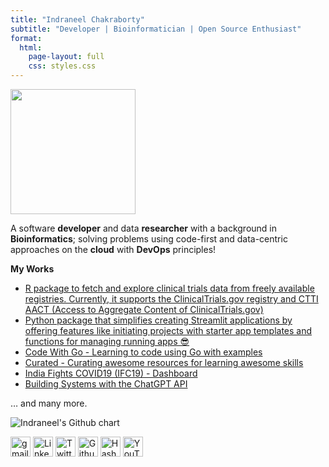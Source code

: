 ```yaml
---
title: "Indraneel Chakraborty"
subtitle: "Developer | Bioinformatician | Open Source Enthusiast"
format:
  html:
    page-layout: full
    css: styles.css
---
```

<img class="circular--square" src="https://avatars.githubusercontent.com/u/64887729?s=400&u=40e71989e22bc957112998e86ecebb982d55e74f&v=4" alt="" height="200" width="200">

A software **developer** and data **researcher** with a background in **Bioinformatics**;
solving problems using code-first and data-centric approaches on the **cloud** with **DevOps** principles!

**My Works**

* [R package to fetch and explore clinical trials data from freely available registries. Currently, it supports the ClinicalTrials.gov registry and CTTI AACT (Access to Aggregate Content of ClinicalTrials.gov)](https://ineelhere.github.io/clintrialx/)
* [Python package that simplifies creating Streamlit applications by offering features like initiating projects with starter app templates and functions for managing running apps 😎](https://pypi.org/project/startlit/)
* [Code With Go - Learning to code using Go with examples](https://ineelhere.gitbook.io/code-with-go/)
* [Curated - Curating awesome resources for learning awesome skills](https://curated.streamlit.app/)
* [India Fights COVID19 (IFC19) - Dashboard](https://indiafightscovid19.streamlit.app/)
* [Building Systems with the ChatGPT API](https://ineelhere.github.io/Building-Systems-with-the-ChatGPT-API/)

... and many more.

<img src="http://ghchart.rshah.org/ineelhere" alt="Indraneel's Github chart" style="max-width: 100%; height: auto;" />

<p class="jumbotron-heading" align="left">
            <a href="mailto:hello.indraneel@gmail.com" target="_blank"><img src="https://cdn4.iconfinder.com/data/icons/logos-brands-in-colors/48/google-gmail-512.png" alt="gmail" width="32" height="32"></a>
            <a href="https://www.linkedin.com/in/indraneelchakraborty/" target="_blank"><img src="https://static-exp1.licdn.com/sc/h/al2o9zrvru7aqj8e1x2rzsrca" alt="Linkedin" width="32" height="32"></a>
            <a href="https://sites.google.com/view/indraneelchakraborty" target="_blank"></a>
            <a href="https://twitter.com/ineelhere" target="_blank"><img src="https://abs.twimg.com/favicons/twitter.ico" alt="Twitter" width="32" height="32"></a>
            <a href="https://github.com/ineelhere" target="_blank"><img width="32" height="32" src="https://github.com/fluidicon.png" alt="Github"></a>
            <a href="https://indraneel.hashnode.dev/" target="_blank"><img width="32" height="32" src="https://cdn.hashnode.com/res/hashnode/image/upload/v1611902473383/CDyAuTy75.png" alt="Hashnode"></a>
            <a href="https://www.youtube.com/channel/UCbIMzl7rOj0FkamVf_aBM8w" target="_blank"><img src="https://www.youtube.com/s/desktop/28b67e7f/img/favicon_48.png" alt="YouTube" width="32" height="32"></a>
        </p>